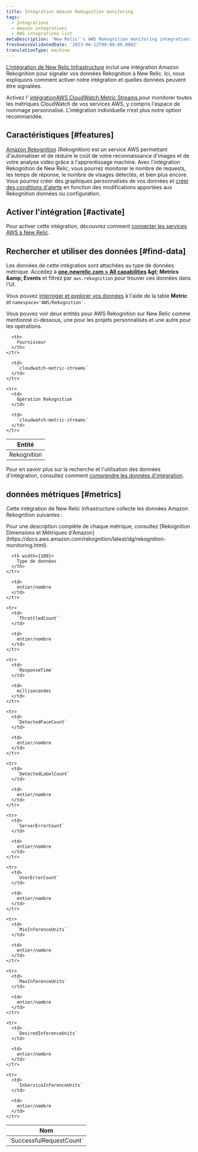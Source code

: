 ```yaml
---
title: Intégration Amazon Rekognition monitoring
tags:
  - Integrations
  - Amazon integrations
  - AWS integrations list
metaDescription: 'New Relic''s AWS Rekognition monitoring integration: what data it reports, and how to enable it.'
freshnessValidatedDate: '2023-06-12T00:00:00.000Z'
translationType: machine
---
```


[L&apos;intégration de New Relic Infrastructure](/docs/infrastructure/introduction-infra-monitoring) inclut une intégration Amazon Rekognition pour signaler vos données Rekognition à New Relic. Ici, nous expliquons comment activer notre intégration et quelles données peuvent être signalées.

Activez l&apos; [intégrationAWS CloudWatch Metric Streams ](/docs/infrastructure/amazon-integrations/aws-integrations-list/aws-metric-stream/)pour monitorer toutes les métriques CloudWatch de vos services AWS, y compris l&apos;espace de nommage personnalisé. L’intégration individuelle n’est plus notre option recommandée.

## Caractéristiques [#features]

[Amazon Rekognition](https://aws.amazon.com/rekognition/) (Rekognition) est un service AWS permettant d&apos;automatiser et de réduire le coût de votre reconnaissance d&apos;images et de votre analyse vidéo grâce à l&apos;apprentissage machine. Avec l&apos;intégration Rekognition de New Relic, vous pourrez monitorer le nombre de requests, les temps de réponse, le nombre de visages détectés, et bien plus encore. Vous pourrez créer des graphiques personnalisés de vos données et [créer des conditions d&apos;alerte](/docs/infrastructure/new-relic-infrastructure/infrastructure-alert-conditions/infrastructure-alerts-add-edit-or-view-host-alert-information) en fonction des modifications apportées aux Rekognition données ou configuration.

## Activer l&apos;intégration [#activate]

Pour activer cette intégration, découvrez comment [connecter les services AWS à New Relic](/docs/infrastructure/amazon-integrations/connect/aws-metric-stream/#set-up-metric-stream).

## Rechercher et utiliser des données [#find-data]

Les données de cette intégration sont attachées au type de données métrique. Accédez à <DNT>**[one.newrelic.com &gt; All capabilities](https://one.newrelic.com/all-capabilities) &amp;gt; Metrics &amp;amp; Events**</DNT> et filtrez par `aws.rekognition` pour trouver ces données dans l&apos;UI.

Vous pouvez [interroger et explorer vos données](/docs/using-new-relic/data/understand-data/query-new-relic-data) à l&apos;aide de la table <DNT>**Metric**</DNT> et `namespace='AWS/Rekognition'`.

Vous pouvez voir deux entités pour AWS Rekognition sur New Relic comme mentionné ci-dessous, une pour les projets personnalisés et une autre pour les opérations.

<table>
  <thead>
    <tr>
      <th>
        Entité
      </th>

      <th>
        Fournisseur
      </th>
    </tr>
  </thead>

  <tbody>
    <tr>
      <td>
        Rekognition
      </td>

      <td>
        `cloudwatch-metric-streams`
      </td>
    </tr>

    <tr>
      <td>
        Opération Rekognition
      </td>

      <td>
        `cloudwatch-metric-streams`
      </td>
    </tr>
  </tbody>
</table>

Pour en savoir plus sur la recherche et l&apos;utilisation des données d&apos;intégration, consultez comment [comprendre les données d&apos;intégration](/docs/infrastructure/integrations/find-use-infrastructure-integration-data).

## données métriques [#metrics]

Cette intégration de New Relic Infrastructure collecte les données Amazon Rekognition suivantes :

<Callout variant="tip">
  Pour une description complète de chaque métrique, consultez [Rekognition Dimensions et Métriques d&apos;Amazon](https://docs.aws.amazon.com/rekognition/latest/dg/rekognition-monitoring.html).
</Callout>

<table>
  <thead>
    <tr>
      <th width={200}>
        Nom
      </th>

      <th width={100}>
        Type de données
      </th>
    </tr>
  </thead>

  <tbody>
    <tr>
      <td>
        `SuccessfulRequestCount`
      </td>

      <td>
        entier/nombre
      </td>
    </tr>

    <tr>
      <td>
        `ThrottledCount`
      </td>

      <td>
        entier/nombre
      </td>
    </tr>

    <tr>
      <td>
        `ResponseTime`
      </td>

      <td>
        millisecondes
      </td>
    </tr>

    <tr>
      <td>
        `DetectedFaceCount`
      </td>

      <td>
        entier/nombre
      </td>
    </tr>

    <tr>
      <td>
        `DetectedLabelCount`
      </td>

      <td>
        entier/nombre
      </td>
    </tr>

    <tr>
      <td>
        `ServerErrorCount`
      </td>

      <td>
        entier/nombre
      </td>
    </tr>

    <tr>
      <td>
        `UserErrorCount`
      </td>

      <td>
        entier/nombre
      </td>
    </tr>

    <tr>
      <td>
        `MinInferenceUnits`
      </td>

      <td>
        entier/nombre
      </td>
    </tr>

    <tr>
      <td>
        `MaxInferenceUnits`
      </td>

      <td>
        entier/nombre
      </td>
    </tr>

    <tr>
      <td>
        `DesiredInferenceUnits`
      </td>

      <td>
        entier/nombre
      </td>
    </tr>

    <tr>
      <td>
        `InServiceInferenceUnits`
      </td>

      <td>
        entier/nombre
      </td>
    </tr>
  </tbody>
</table>